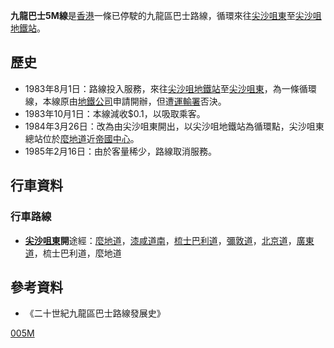 {{otheruses|subject=1983-1985年的九龍巴士5M線|other=2013年開辦的九龍巴士5M線|九龍巴士5M線}}
{{公共汽車路線資訊
|路線名稱 = 九龍巴士5M線  
|外文名稱=KMB Route 5M
|代表圖像=
|圖像尺寸=
|代表圖像二=
|圖像尺寸二=
|經營者=九龍巴士
|所屬車廠=九龍灣車廠（K）
|路線用車=亞比安 Viking（豪華版）
|路綫資訊=
|起點站=[[尖沙咀東|尖沙咀東]]
|途經地點=[[尖沙咀地鐵站|尖沙咀地鐵站]]
|去程途經地點=
|回程途經地點=
|終點站=尖沙咀東
|路線性質=
|全程行駛里程=
|單程行駛里程=
|全程行車時間=
|單程行車時間=
|服務時間=
|起點站服務時間=
|終點站服務時間=
|班次頻率=
|全程收費=$0.6
|分段收費站點=
|去程分段收費站點=
|回程分段收費站點=
|服務時間以外替代路線=
|主要競爭交通=
|備註=
}}

'''九龍巴士5M線'''是[[香港|香港]]一條已停駛的九龍區巴士路線，循環來往[[尖沙咀東|尖沙咀東]]至[[尖沙咀地鐵站|尖沙咀地鐵站]]。

==歷史==
*1983年8月1日：路線投入服務，來往[[尖沙咀地鐵站|尖沙咀地鐵站]]至[[尖沙咀東|尖沙咀東]]，為一條循環線，本線原由[[地鐵公司|地鐵公司]]申請開辦，但遭[[運輸署|運輸署]]否決。
*1983年10月1日：本線減收$0.1，以吸取乘客。
*1984年3月26日：改為由尖沙咀東開出，以尖沙咀地鐵站為循環點，尖沙咀東總站位於[[麼地道|麼地道]]近[[帝國中心|帝國中心]]。
*1985年2月16日：由於客量稀少，路線取消服務。

==行車資料==
===行車路線===
*'''[[尖沙咀東|尖沙咀東]]開'''途經：[[麼地道|麼地道]]，[[漆咸道南|漆咸道南]]，[[梳士巴利道|梳士巴利道]]，[[彌敦道|彌敦道]]，[[北京道|北京道]]，[[廣東道|廣東道]]，梳士巴利道，麼地道

==參考資料==
*《二十世紀九龍區巴士路線發展史》

[[Category:已取消九龍巴士路線|005M]]

{{HK-bus-stub}}